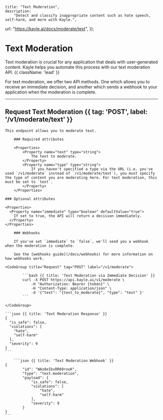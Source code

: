 
	title: "Text Moderation",
	description:
		"Detect and classify inappropriate content such as hate speech, self-harm, and more with Kayle.",
  url: "https://kayle.ai/docs/moderate/text",
});

# Text Moderation

Text moderation is crucial for any application that deals with user-generated content. Kayle helps you automate this process with our text moderation API. {{ className: 'lead' }}

For text moderation, we offer two API methods. One which allows you to receive an immediate decision, and another which sends a webhook to your application when the moderation is complete. 

<hr />

## Request Text Moderation {{ tag: 'POST', label: '/v1/moderate/text' }}

<Row>
  <Col>

    This endpoint allows you to moderate text.

		### Required attributes

		<Properties>
			<Property name="text" type="string">
				The text to moderate.
			</Property>
			<Property name="type" type="string">
				If you haven't specified a type via the URL (i.e. you've used `/v1/moderate` instead of `/v1/moderate/text`), you must specify the type of content you are moderating here. For text moderation, this must be set to `text`.
			</Property>
		</Properties>

    ### Optional attributes

    <Properties>
      <Property name="immediate" type="boolean" defaultValue="true">
        If set to true, the API will return a decision immediately.
      </Property>
    </Properties>

		### Webhooks

		If you've set `immediate` to `false`, we'll send you a webhook when the moderation is complete.

		See the [webhooks guide](/docs/webhooks) for more information on how webhooks work.

  </Col>
  <Col sticky>

    <CodeGroup title="Request" tag="POST" label="/v1/moderate">

			```bash {{ title: 'Text Moderation via Immediate Decision' }}
			curl -X POST https://api.kayle.ai/v1/moderate \
				-H "Authorization: Bearer {token}" \
				-H "Content-Type: application/json" \
				-d '{"text": "{text_to_moderate}", "type": "text" }'
			```

    </CodeGroup>

    ```json {{ title: 'Text Moderation Response' }}
    {
      "is_safe": false,
      "violations": [
		"hate",
		"self-harm"
      ],
	  "severity": 9
    }
    ```

		```json {{ title: 'Text Moderation Webhook' }}
    {
			"id": "WAz8eIbvDR60rouK",
			"type": "text.moderation",
			"payload": {
				"is_safe": false,
				"violations": [
					"hate",
					"self-harm"
				],
				"severity": 9
			}
    }
    ```

  </Col>
</Row>